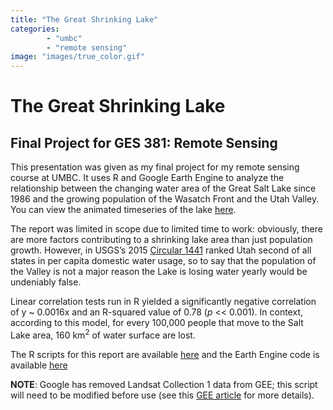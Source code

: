 ```yaml
---
title: "The Great Shrinking Lake"
categories: 
        - "umbc"
        - "remote sensing"
image: "images/true_color.gif"
---
```


# The Great Shrinking Lake

## Final Project for GES 381: Remote Sensing

This presentation was given as my final project for my remote sensing course at UMBC. It uses R and Google Earth Engine to analyze the relationship between the changing water area of the Great Salt Lake since 1986 and the growing population of the Wasatch Front and the Utah Valley. You can view the animated timeseries of the lake [here](/381_proj/images).

The report was limited in scope due to limited time to work: obviously, there are more factors contributing to a shrinking lake area than just population growth. However, in USGS's 2015 [Circular 1441](%22https://pubs.er.usgs.gov/publication/cir1441%22) ranked Utah second of all states in per capita domestic water usage, so to say that the population of the Valley is not a major reason the Lake is losing water yearly would be undeniably false.

Linear correlation tests run in R yielded a significantly negative correlation of y \~ 0.0016x and an R-squared value of 0.78 (*p* \<\< 0.001). In context, according to this model, for every 100,000 people that move to the Salt Lake area, 160 km<sup>2</sup> of water surface are lost.

The R scripts for this report are available [here](/381_proj/src) and the Earth Engine code is available [here](https://code.earthengine.google.com/5f7c5dd52c2292d35cbd8dc426d87578)

**NOTE**: Google has removed Landsat Collection 1 data from GEE; this script will need to be modified before use (see this [GEE article](https://developers.google.com/earth-engine/landsat_c1_to_c2) for more details).

<object data="/381_proj/gsl_ppt.pdf" type="application/pdf" width="700px" height="700px"/>
